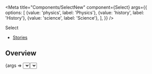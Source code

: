 
<Meta
  title="Components/SelectNew"
  component={Select}
  args={{
    options: [
      {value: 'physics', label: 'Physics'},
      {value: 'history', label: 'History'},
      {value: 'science', label: 'Science'},
    ],
  }}
/>

<PageHeader>Select</PageHeader>

- [Stories](#stories)

## Overview

<Canvas>
  <Story name="Default">{args => <Select {...args} />}</Story>
</Canvas>

<ArgsTable story="Default" />

## Stories

### With options

<Canvas>
  <Story name="With value select">
    {args => {
      const [value, setValue] = React.useState(null);
      const [expanded, setExpanded] = React.useState(false);
      return (
        <Select
          {...args}
          value={value}
          expanded={expanded}
          onClick={() => setExpanded(!expanded)}
          onOptionChange={val => {
            setValue(val);
          }}
        />
      );
    }}
  </Story>
</Canvas>
